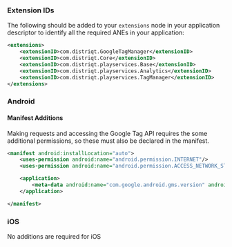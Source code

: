 
### Extension IDs

The following should be added to your `extensions` node in your application descriptor to identify all the required ANEs in your application:

```xml
<extensions>
    <extensionID>com.distriqt.GoogleTagManager</extensionID>
    <extensionID>com.distriqt.Core</extensionID>
    <extensionID>com.distriqt.playservices.Base</extensionID>
    <extensionID>com.distriqt.playservices.Analytics</extensionID>
    <extensionID>com.distriqt.playservices.TagManager</extensionID>
</extensions>
```



### Android

#### Manifest Additions

Making requests and accessing the Google Tag API requires the some additional permissions, 
so these must also be declared in the manifest.

```xml
<manifest android:installLocation="auto">
	<uses-permission android:name="android.permission.INTERNET"/>
	<uses-permission android:name="android.permission.ACCESS_NETWORK_STATE" />

	<application>
		<meta-data android:name="com.google.android.gms.version" android:value="@integer/google_play_services_version" />
	</application>

</manifest>
```


### iOS 

No additions are required for iOS

